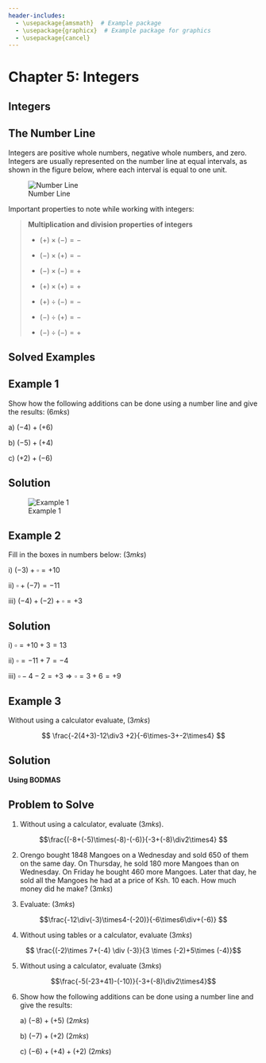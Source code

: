```yaml
---
header-includes:
  - \usepackage{amsmath}  # Example package
  - \usepackage{graphicx}  # Example package for graphics
  - \usepackage{cancel}
---
```


# Chapter 5: Integers {.unnumbered}

## Integers {.unnumbered}

## The Number Line

Integers are positive whole numbers, negative whole numbers, and zero. Integers are usually represented on the number line at equal intervals, as shown in the figure below, where each interval is equal to one unit.

![Number Line](images/Number_Line.png){#fig-numberline}

Important properties to note while working with integers:

> **Multiplication and division properties of integers**
>
> -   $(+)\times(-) = -$
>
> -   $(-) \times (+) = -$
>
> -   $(-) \times (-) = +$
>
> -   $(+) \times(+) = +$
>
> -   $(+)\div(-) = -$
>
> -   $(-)\div(+) = -$
>
> -   $(-)\div(-) = +$




## Solved Examples

::: {.callout-note collapse="false"}
## Example 1

Show how the following additions can be done using a number line and give the results: $(6mks)$

a\) $(-4)+(+6)$

b\) $(-5)+(+4)$

c\) $(+2)+(-6)$
:::

::: {.callout-caution collapse="true"}
## Solution

![Example 1](images/Number_Line_ex1.png)
:::

::: {.callout-note collapse="false"}
## Example 2

Fill in the boxes in numbers below: $(3mks)$

i\) $(-3)+\square=+10$

ii\) $\square +(-7)=-11$

iii\) $(-4)+(-2)+\square =+3$
:::

::: {.callout-caution collapse="true"}
## Solution

i\) $\square=+10+3=13$

ii\) $\square=-11+7=-4$

iii\) $\square-4-2=+3 \Rightarrow \square=3+6=+9$
:::

::: {.callout-note collapse="\"false"}
# Example 3

Without using a calculator evaluate,  $(3mks)$

$$ 
\frac{-2(4+3)-12\div3 +2}{-6\times-3+-2\times4}
$$
:::

::: {.callout-caution collapse="true"}
# Solution

**Using BODMAS**

```{=latex}
\begin{equation}
\begin{split}
\text{Numerator} & = 2(4+3) - 12 \div 3 + 2 \\
& = 14 - 4 + 2 \\
& = 12 \\
\text{Denominator} & = -6 \times -3 + -2 \times 4 \\
& = 18 + -8 \\
& = 10 \\
\therefore & = \frac{12}{10} = \frac{6}{5} = 1 \frac{1}{5} \\
\end{split}
\end{equation}
```
:::

::: {.callout-note collapse="false"}
# Problem to Solve

1.  Without using a calculator, evaluate  $(3mks)$.

$$\frac{(-8+(-5)\times(-8)-(-6)}{-3+(-8)\div2\times4} $$

2.  Orengo bought 1848 Mangoes on a Wednesday and sold 650 of them on the same day. On Thursday, he sold 180 more Mangoes than on Wednesday. On Friday he bought 460 more Mangoes. Later that day, he sold all the Mangoes he had at a price of Ksh. 10 each. How much money did he make?  $(3mks)$

3.  Evaluate:  $(3mks)$

$$\frac{-12\div(-3)\times4-(-20)}{-6\times6\div+(-6)} $$

4.  Without using tables or a calculator, evaluate  $(3mks)$

$$ \frac{(-2)\times 7+(-4) \div (-3)}{3 \times (-2)+5\times (-4)}$$

5.  Without using a calculator, evaluate  $(3mks)$\

$$\frac{-5(-23+41)-(-10)}{-3+(-8)\div2\times4}$$

6.  Show how the following additions can be done using a number line and give the results:

    a\) $(-8)+(+5)$     $(2mks)$

    b\) $(-7)+(+2)$     $(2mks)$

    c\) $(-6)+(+4)+(+2)$   $(2mks)$
:::
